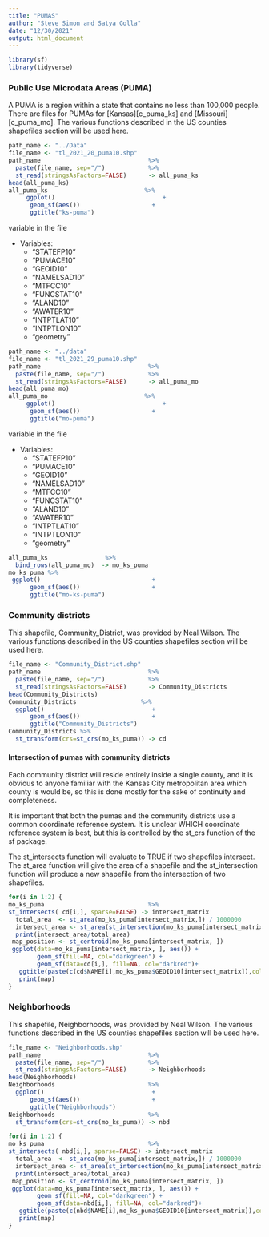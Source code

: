 ```yaml
---
title: "PUMAS"
author: "Steve Simon and Satya Golla"
date: "12/30/2021"
output: html_document
---
```


```r
library(sf)
library(tidyverse)
```

### Public Use Microdata Areas (PUMA)

A PUMA is a region within a state that contains no less than 100,000 people. There are files for PUMAs for [Kansas][c_puma_ks] and [Missouri][c_puma_mo]. The various functions described in the US counties shapefiles section will be used here.



```r
path_name <- "../Data"
file_name <- "tl_2021_20_puma10.shp"
path_name                              %>%
  paste(file_name, sep="/")            %>%
  st_read(stringsAsFactors=FALSE)      -> all_puma_ks
head(all_puma_ks)
all_puma_ks                           %>%
     ggplot()                              +
      geom_sf(aes())                    +
      ggtitle("ks-puma")
```

variable in the file 

+ Variables:
  +   "STATEFP10"
  +   "PUMACE10"
  +   "GEOID10"
  +   "NAMELSAD10"
  +   "MTFCC10" 
  +   "FUNCSTAT10" 
  +   "ALAND10"
  +   "AWATER10"
  +   "INTPTLAT10"
  +   "INTPTLON10"
  +   "geometry"


```r
path_name <- "../data"
file_name <- "tl_2021_29_puma10.shp"
path_name                              %>%
  paste(file_name, sep="/")            %>%
  st_read(stringsAsFactors=FALSE)      -> all_puma_mo
head(all_puma_mo)
all_puma_mo                           %>%
     ggplot()                              +
      geom_sf(aes())                    +
      ggtitle("mo-puma")
```


variable in the file 

+ Variables:
  +   "STATEFP10"
  +   "PUMACE10"
  +   "GEOID10"
  +   "NAMELSAD10"
  +   "MTFCC10" 
  +   "FUNCSTAT10" 
  +   "ALAND10"
  +   "AWATER10"
  +   "INTPTLAT10"
  +   "INTPTLON10"
  +   "geometry"

```r
all_puma_ks                %>%
  bind_rows(all_puma_mo)  -> mo_ks_puma 
mo_ks_puma %>%
 ggplot()                               +
      geom_sf(aes())                    +
      ggtitle("mo-ks-puma")  
```


### Community districts

This shapefile, Community_District, was provided by Neal Wilson. The various functions described in the US counties shapefiles section will be used here.

```r
file_name <- "Community_District.shp"
path_name                              %>%
  paste(file_name, sep="/")            %>%
  st_read(stringsAsFactors=FALSE)      -> Community_Districts
head(Community_Districts)
Community_Districts                  %>%
  ggplot()                              +
      geom_sf(aes())                    +
      ggtitle("Community_Districts")
Community_Districts %>%
  st_transform(crs=st_crs(mo_ks_puma)) -> cd
```

#### Intersection of pumas with community districts

Each community district will reside entirely inside a single county, and it is obvious to anyone familiar with the Kansas City metropolitan area which county is would be, so this is done mostly for the sake of continuity and completeness.

It is important that both the pumas and the community districts use a common coordinate reference system. It is unclear WHICH coordinate reference system is best, but this is controlled by the st_crs function of the sf package.

The st_intersects function will evaluate to TRUE if two shapefiles intersect. The st_area function will give the area of a shapefile and the st_intersection function will produce a new shapefile from the intersection of two shapefiles.


```r
for(i in 1:2) {
mo_ks_puma                             %>%
st_intersects( cd[i,], sparse=FALSE) -> intersect_matrix
  total_area  <- st_area(mo_ks_puma[intersect_matrix,]) / 1000000
  intersect_area <- st_area(st_intersection(mo_ks_puma[intersect_matrix,],cd[i,])) / 1000000 
  print(intersect_area/total_area)
 map_position <- st_centroid(mo_ks_puma[intersect_matrix, ])
 ggplot(data=mo_ks_puma[intersect_matrix, ], aes()) +
        geom_sf(fill=NA, col="darkgreen") +
        geom_sf(data=cd[i,], fill=NA, col="darkred")+
   ggtitle(paste(c(cd$NAME[i],mo_ks_puma$GEOID10[intersect_matrix]),collapse = ", ")) -> map
   print(map)
}
```


### Neighborhoods

This shapefile, Neighborhoods, was provided by Neal Wilson. The various functions described in the US counties shapefiles section will be used here.

```r
file_name <- "Neighborhoods.shp"
path_name                              %>%
  paste(file_name, sep="/")            %>%
  st_read(stringsAsFactors=FALSE)      -> Neighborhoods
head(Neighborhoods)
Neighborhoods                          %>%
  ggplot()                              +
      geom_sf(aes())                    +
      ggtitle("Neighborhoods")
Neighborhoods                          %>%
  st_transform(crs=st_crs(mo_ks_puma)) -> nbd
```


```r
for(i in 1:2) {
mo_ks_puma                             %>%
st_intersects( nbd[i,], sparse=FALSE) -> intersect_matrix
  total_area  <- st_area(mo_ks_puma[intersect_matrix,]) / 1000000
  intersect_area <- st_area(st_intersection(mo_ks_puma[intersect_matrix,],nbd[i,])) / 1000000 
  print(intersect_area/total_area)
 map_position <- st_centroid(mo_ks_puma[intersect_matrix, ])
 ggplot(data=mo_ks_puma[intersect_matrix, ], aes()) +
        geom_sf(fill=NA, col="darkgreen") +
        geom_sf(data=nbd[i,], fill=NA, col="darkred")+
   ggtitle(paste(c(nbd$NAME[i],mo_ks_puma$GEOID10[intersect_matrix]),collapse = ", ")) -> map
   print(map)
}
```
